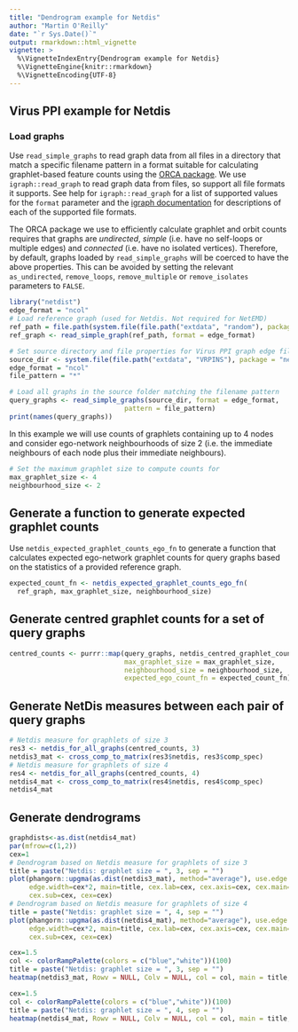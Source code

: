 ```yaml
---
title: "Dendrogram example for Netdis"
author: "Martin O'Reilly"
date: "`r Sys.Date()`"
output: rmarkdown::html_vignette
vignette: >
  %\VignetteIndexEntry{Dendrogram example for Netdis}
  %\VignetteEngine{knitr::rmarkdown}
  %\VignetteEncoding{UTF-8}
---
```


## Virus PPI example for Netdis

### Load graphs
Use `read_simple_graphs` to read graph data from all files in a directory that 
match a specific filename pattern in a format suitable for calculating 
graphlet-based feature counts using the 
[ORCA package](https://CRAN.R-project.org/package=orca).
We use `igraph::read_graph` to read graph data from files, so support
all file formats it supports. See help for `igraph::read_graph` for a list of 
supported values for the `format` parameter and the [igraph documentation](http://igraph.org/c/doc/igraph-Foreign.html#igraph_read_graph_edgelist)
for descriptions of each of the supported file formats.

The ORCA package we use to efficiently calculate graphlet and orbit counts 
requires that graphs are _undirected_, _simple_ (i.e. have no self-loops or 
multiple edges) and _connected_ (i.e. have no isolated vertices). Therefore, by
default, graphs loaded by `read_simple_graphs` will be coerced to have the above
properties. This can be avoided by setting the relevant `as_undirected`, 
`remove_loops`, `remove_multiple` or `remove_isolates` parameters to `FALSE`.
```r
library("netdist")
edge_format = "ncol"
# Load reference graph (used for Netdis. Not required for NetEMD)
ref_path = file.path(system.file(file.path("extdata", "random"), package = "netdist"), "ER_1250_10_1")
ref_graph <- read_simple_graph(ref_path, format = edge_format)

# Set source directory and file properties for Virus PPI graph edge files
source_dir <- system.file(file.path("extdata", "VRPINS"), package = "netdist")
edge_format = "ncol"
file_pattern = "*"

# Load all graphs in the source folder matching the filename pattern
query_graphs <- read_simple_graphs(source_dir, format = edge_format, 
                             pattern = file_pattern)
print(names(query_graphs))
```

In this example we will use counts of graphlets containing up to 4 nodes and 
consider ego-network neighbourhoods of size 2 (i.e. the immediate neighbours of 
each node plus their immediate neighbours). 
```r
# Set the maximum graphlet size to compute counts for
max_graphlet_size <- 4
neighbourhood_size <- 2
```

## Generate a function to generate expected graphlet counts
Use `netdis_expected_graphlet_counts_ego_fn` to generate a function that 
calculates expected ego-network graphlet counts for query graphs based on the 
statistics of a provided reference graph.

```r
expected_count_fn <- netdis_expected_graphlet_counts_ego_fn(
  ref_graph, max_graphlet_size, neighbourhood_size) 
```

## Generate centred graphlet counts for a set of query graphs
```r
centred_counts <- purrr::map(query_graphs, netdis_centred_graphlet_counts,
                             max_graphlet_size = max_graphlet_size, 
                             neighbourhood_size = neighbourhood_size,
                             expected_ego_count_fn = expected_count_fn)
```

## Generate NetDis measures between each pair of query graphs
```r
# Netdis measure for graphlets of size 3
res3 <- netdis_for_all_graphs(centred_counts, 3)
netdis3_mat <- cross_comp_to_matrix(res3$netdis, res3$comp_spec)
# Netdis measure for graphlets of size 4
res4 <- netdis_for_all_graphs(centred_counts, 4)
netdis4_mat <- cross_comp_to_matrix(res4$netdis, res4$comp_spec)
netdis4_mat
```

## Generate dendrograms
```r
graphdists<-as.dist(netdis4_mat)
par(mfrow=c(1,2))
cex=1
# Dendrogram based on Netdis measure for graphlets of size 3
title = paste("Netdis: graphlet size = ", 3, sep = "")
plot(phangorn::upgma(as.dist(netdis3_mat), method="average"), use.edge.length=FALSE, 
     edge.width=cex*2, main=title, cex.lab=cex, cex.axis=cex, cex.main=cex, 
     cex.sub=cex, cex=cex)
# Dendrogram based on Netdis measure for graphlets of size 4
title = paste("Netdis: graphlet size = ", 4, sep = "")
plot(phangorn::upgma(as.dist(netdis4_mat), method="average"), use.edge.length=FALSE, 
     edge.width=cex*2, main=title, cex.lab=cex, cex.axis=cex, cex.main=cex, 
     cex.sub=cex, cex=cex)
```
```r
cex=1.5
col <- colorRampPalette(colors = c("blue","white"))(100)
title = paste("Netdis: graphlet size = ", 3, sep = "")
heatmap(netdis3_mat, Rowv = NULL, Colv = NULL, col = col, main = title, cexRow = cex, cexCol = cex, symm = TRUE)
```
```r
cex=1.5
col <- colorRampPalette(colors = c("blue","white"))(100)
title = paste("Netdis: graphlet size = ", 4, sep = "")
heatmap(netdis4_mat, Rowv = NULL, Colv = NULL, col = col, main = title, cexRow = cex, cexCol = cex, symm = TRUE)
```